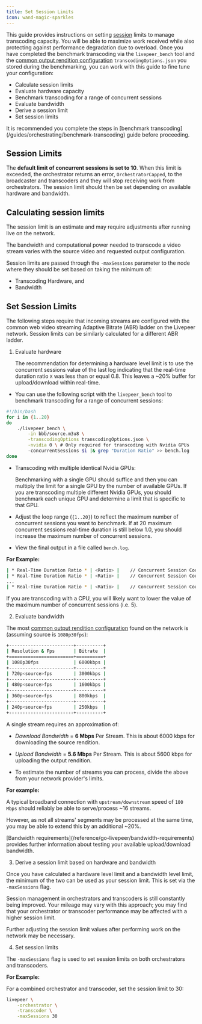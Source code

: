```yaml
---
title: Set Session Limits
icon: wand-magic-sparkles
---
```


This guide provides instructions on setting [session](/video-miners/terminology#session) limits to manage transcoding capacity. You will be able to maximize work received while also protecting against performance degradation due to overload. Once you have completed the benchmark transcoding via the `livepeer_bench` tool and the [common output rendition configuration](https://github.com/livepeer/go-livepeer/blob/master/cmd/livepeer_bench/transcodingOptions.json) `transcodingOptions.json` you stored during the benchmarking, you can work with this guide to fine tune your configuration:

- Calculate session limits
- Evaluate hardware capacity
- Benchmark transcoding for a range of concurrent sessions
- Evaluate bandwidth
- Derive a session limit
- Set session limits

<Info>
  It is recommended you complete the steps in [benchmark
  transcoding](/guides/orchestrating/benchmark-transcoding) guide before
  proceeding.
</Info>

## Session Limits

The **default limit of concurrent sessions is set to 10**. When this limit is exceeded, the orchestrator returns an error, `OrchestratorCapped`, to the broadcaster and transcoders and they will stop receiving work from orchestrators. The session limit should then be set depending on available hardware and bandwidth.

## Calculating session limits

The session limit is an estimate and may require adjustments after running live on the network.

The bandwidth and computational power needed to transcode a video stream varies with the source video and requested output configuration.

Session limits are passed through the `-maxSessions` parameter to the node where they should be set based on taking the minimum of:

- Transcoding Hardware, and
- Bandwidth

## Set Session Limits

The following steps require that incoming streams are configured with the common web video streaming Adaptive Bitrate (ABR) ladder on the Livepeer network. Session limits can be similarly calculated for a different ABR ladder.

1. Evaluate hardware

   The recommendation for determining a hardware level limit is to use the concurrent sessions value of the last log indicating that the real-time duration ratio `X` was less than or equal 0.8. This leaves a ~20% buffer for upload/download within real-time.

- You can use the following script with the `livepeer_bench` tool to benchmark transcoding for a range of concurrent sessions:

```bash
#!/bin/bash
for i in {1..20}
do
    ./livepeer_bench \
        -in bbb/source.m3u8 \
        -transcodingOptions transcodingOptions.json \
        -nvidia 0 \ # Only required for transcoding with Nvidia GPUs
        -concurrentSessions $i |& grep "Duration Ratio" >> bench.log
done
```

- Transcoding with multiple identical Nvidia GPUs:

  Benchmarking with a single GPU should suffice and then you can multiply the limit for a single GPU by the number of available GPUs. If you are transcoding multiple different Nvidia GPUs, you should benchmark each unique GPU and determine a limit that is specific to that GPU.

- Adjust the loop range (`{1..20}`) to reflect the maximum number of concurrent sessions you want to benchmark. If at 20 maximum concurrent sessions real-time duration is still below 1.0, you should increase the maximum number of concurrent sessions.

- View the final output in a file called `bench.log`.

**For Example:**

```bash
| * Real-Time Duration Ratio * | <Ratio> |    // Concurrent Session Count 1
| * Real-Time Duration Ratio * | <Ratio> |    // Concurrent Session Count 2
...
| * Real-Time Duration Ratio * | <Ratio> |    // Concurrent Session Count 20
```

<Callout type="info" emoji="ℹ️">
  If you are transcoding with a CPU, you will likely want to lower the value of
  the maximum number of concurrent sessions (i.e. 5).
</Callout>

2. Evaluate bandwidth

The most [common output rendition configuration](https://github.com/livepeer/go-livepeer/blob/master/cmd/livepeer_bench/transcodingOptions.json) found on the network is (assuming source is `1080p30fps`):

```bash
+------------------------+----------+
| Resolution & Fps       | Bitrate  |
+========================+==========+
| 1080p30fps             | 6000kbps |
+------------------------+----------+
| 720p<source>fps        | 3000kbps |
+------------------------+----------+
| 480p<source>fps        | 1600kbps |
+------------------------+----------+
| 360p<source>fps        | 800kbps  |
+------------------------+----------+
| 240p<source>fps        | 250kbps  |
+------------------------+----------+
```

A single stream requires an approximation of:

- _Download Bandwidth_ = **6 Mbps** Per Stream. This is about 6000 kbps for downloading the source rendition.

- _Upload Bandwidth_ = **5.6 Mbps** Per Stream. This is about 5600 kbps for uploading the output rendition.

- To estimate the number of streams you can process, divide the above from your network provider's limits.

**For example:**

A typical broadband connection with `upstream/downstream` speed of `100 Mbps` should reliably be able to serve/process ~16 streams.

However, as not all streams' segments may be processed at the same time, you may be able to extend this by an additional ~20%.

<Callout type="info" emoji="ℹ️">
  [Bandwidth requirements](/reference/go-livepeer/bandwidth-requirements)
  provides further information about testing your available upload/download
  bandwidth.
</Callout>

3. Derive a session limit based on hardware and bandwidth

Once you have calculated a hardware level limit and a bandwidth level limit, the minimum of the two can be used as your session limit. This is set via the `-maxSessions` flag.

Session management in orchestrators and transcoders is still constantly being improved. Your mileage may vary with this approach; you may find that your orchestrator or transcoder performance may be affected with a higher session limit.

Further adjusting the session limit values after performing work on the network may be necessary.

4. Set session limits

The `-maxSessions` flag is used to set session limits on both orchestrators and transcoders.

**For Example:**

For a combined orchestrator and transcoder, set the session limit to 30:

```bash
livepeer \
    -orchestrator \
    -transcoder \
    -maxSessions 30
```
